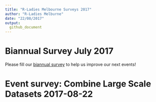 ```yaml
---
title: "R-Ladies Melbourne Surveys 2017"
author: "R-Ladies Melburne"
date: "22/08/2017"
output:
  github_document
---
```


# Biannual Survey July 2017

Please fill our [biannual survey](https://goo.gl/forms/docYS14Fr7xRipHW2) to help us improve our next events!

# Event survey: Combine Large Scale Datasets 2017-08-22

